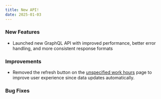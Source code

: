 ```yaml
---
title: New API!
date: 2025-01-03
---
```


### New Features
- Launched new GraphQL API with improved performance, better error handling, and more consistent response formats

### Improvements
- Removed the refresh button on the [unspecified work hours](/engagements/unspecified-hours) page to improve user experience since data updates automatically.

### Bug Fixes
